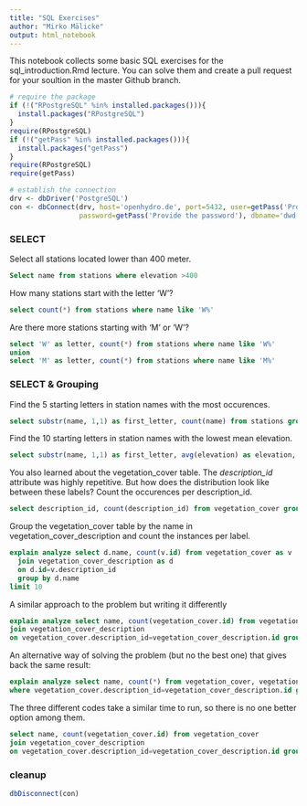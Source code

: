 ```yaml
---
title: "SQL Exercises"
author: "Mirko Mälicke"
output: html_notebook
---
```


This notebook collects some basic SQL exercises for the sql_introduction.Rmd lecture. You can solve them and create a pull request for your soultion in the master Github branch.

```r
# require the package
if (!("RPostgreSQL" %in% installed.packages())){
  install.packages("RPostgreSQL")
}
require(RPostgreSQL)
if (!("getPass" %in% installed.packages())){
  install.packages("getPass")
}
require(RPostgreSQL)
require(getPass)

# establish the connection
drv <- dbDriver('PostgreSQL')
con <- dbConnect(drv, host='openhydro.de', port=5432, user=getPass('Provide the user'), 
                 password=getPass('Provide the password'), dbname='dwd')
```


### SELECT

Select all stations located lower than 400 meter.
```sql
Select name from stations where elevation >400
```

How many stations start with the letter 'W'?
```sql
select count(*) from stations where name like 'W%'

```

Are there more stations starting with 'M' or 'W'?
```sql
select 'W' as letter, count(*) from stations where name like 'W%'
union
select 'M' as letter, count(*) from stations where name like 'M%'
```

### SELECT & Grouping

Find the 5 starting letters in station names with the most occurences.
```sql

select substr(name, 1,1) as first_letter, count(name) from stations group by first_letter order by count desc limit 5
```

Find the 10 starting letters in station names with the lowest mean elevation.
```sql
select substr(name, 1,1) as first_letter, avg(elevation) as elevation, count(name) from stations group by first_letter order by elevation asc limit 10
```

You also learned about the vegetation_cover table. The *description_id* attribute was highly repetitive. But how does the distribution look like between these labels? Count the occurences per description_id.

```sql
select description_id, count(description_id) from vegetation_cover group by description_id

```

Group the vegetation_cover table by the name in vegetation_cover_description and count the instances per label.

```sql
explain analyze select d.name, count(v.id) from vegetation_cover as v
  join vegetation_cover_description as d
  on d.id=v.description_id
  group by d.name
limit 10

```
A similar approach to the problem but writing it differently

```sql
explain analyze select name, count(vegetation_cover.id) from vegetation_cover 
join vegetation_cover_description
on vegetation_cover.description_id=vegetation_cover_description.id group by name limit 20
```
An alternative way of solving the problem (but no the best one) that gives back the same result:
```sql
explain analyze select name, count(*) from vegetation_cover, vegetation_cover_description 
where vegetation_cover.description_id=vegetation_cover_description.id group by name limit 20

```

The three different codes take a similar time to run, so there is no one better option among them.  
```sql
select name, count(vegetation_cover.id) from vegetation_cover 
join vegetation_cover_description
on vegetation_cover.description_id=vegetation_cover_description.id group by name limit 20
```
### cleanup
```r
dbDisconnect(con)
```

